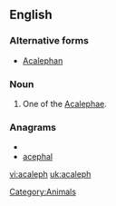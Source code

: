 ==English==

===Alternative forms===
* [[Acalephan]]

===Noun===
{{en-noun}}

# One of the [[Acalephae]].

===Anagrams===
* {{alphagram|aacehlp}}
* [[acephal#English|acephal]]


[[Category:Animals]]

[[vi:acaleph]]
[[uk:acaleph]]